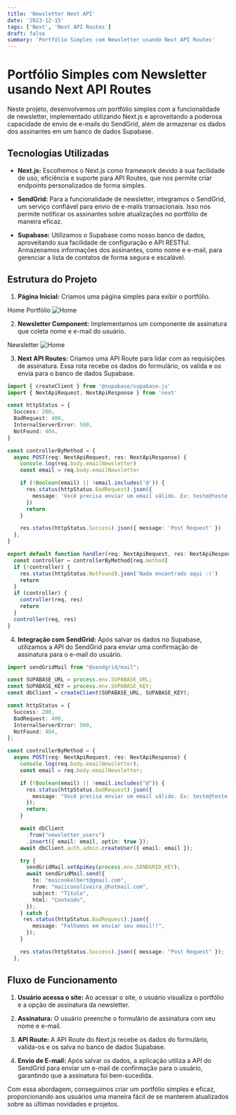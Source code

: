 ```yaml
---
title: 'Newsletter Next API'
date: '2023-12-15'
tags: ['Next', 'Next API Routes']
draft: false
summary: 'Portfólio Simples com Newsletter usando Next API Routes'
---
```


# Portfólio Simples com Newsletter usando Next API Routes

Neste projeto, desenvolvemos um portfólio simples com a funcionalidade de newsletter, implementado utilizando Next.js e aproveitando a poderosa capacidade de envio de e-mails do SendGrid, além de armazenar os dados dos assinantes em um banco de dados Supabase.

## Tecnologias Utilizadas

- **Next.js:** Escolhemos o Next.js como framework devido à sua facilidade de uso, eficiência e suporte para API Routes, que nos permite criar endpoints personalizados de forma simples.

- **SendGrid:** Para a funcionalidade de newsletter, integramos o SendGrid, um serviço confiável para envio de e-mails transacionais. Isso nos permite notificar os assinantes sobre atualizações no portfólio de maneira eficaz.

- **Supabase:** Utilizamos o Supabase como nosso banco de dados, aproveitando sua facilidade de configuração e API RESTful. Armazenamos informações dos assinantes, como nome e e-mail, para gerenciar a lista de contatos de forma segura e escalável.

## Estrutura do Projeto

1. **Página Inicial:** Criamos uma página simples para exibir o portfólio.

Home Portfólio
![Home](https://raw.githubusercontent.com/maicxn/Newsletter-nextAPI/main/_data/assets/newsletter.png)

2. **Newsletter Component:** Implementamos um componente de assinatura que coleta nome e e-mail do usuário.

Newsletter
![Home](https://raw.githubusercontent.com/maicxn/Newsletter-nextAPI/main/_data/assets/cadastro_email.png)

3. **Next API Routes:** Criamos uma API Route para lidar com as requisições de assinatura. Essa rota recebe os dados do formulário, os valida e os envia para o banco de dados Supabase.

```typescript
import { createClient } from '@supabase/supabase-js'
import { NextApiRequest, NextApiResponse } from 'next'

const httpStatus = {
  Success: 200,
  BadRequest: 400,
  InternalServerError: 500,
  NotFound: 404,
}

const controllerByMethod = {
  async POST(req: NextApiRequest, res: NextApiResponse) {
    console.log(req.body.emailNewsletter)
    const email = req.body.emailNewsletter

    if (!Boolean(email) || !email.includes('@')) {
      res.status(httpStatus.BadRequest).json({
        message: 'Você precisa enviar um email válido. Ex: teste@teste.com ',
      })
      return
    }

    res.status(httpStatus.Success).json({ message: 'Post Request' })
  },
}

export default function handler(req: NextApiRequest, res: NextApiResponse) {
  const controller = controllerByMethod[req.method]
  if (!controller) {
    res.status(httpStatus.NotFound).json('Nada encontrado aqui :(')
    return
  }
  if (controller) {
    controller(req, res)
    return
  }
  controller(req, res)
}
```

4. **Integração com SendGrid:** Após salvar os dados no Supabase, utilizamos a API do SendGrid para enviar uma confirmação de assinatura para o e-mail do usuário.

```typescript
import sendGridMail from "@sendgrid/mail";

const SUPABASE_URL = process.env.SUPABASE_URL;
const SUPABASE_KEY = process.env.SUPABASE_KEY;
const dbClient = createClient(SUPABASE_URL, SUPABASE_KEY);

const httpStatus = {
  Success: 200,
  BadRequest: 400,
  InternalServerError: 500,
  NotFound: 404,
};

const controllerByMethod = {
  async POST(req: NextApiRequest, res: NextApiResponse) {
    console.log(req.body.emailNewsletter);
    const email = req.body.emailNewsletter;

    if (!Boolean(email) || !email.includes("@")) {
      res.status(httpStatus.BadRequest).json({
        message: "Você precisa enviar um email válido. Ex: teste@teste.com ",
      });
      return;
    }

    await dbClient
      .from("newsletter_users")
      .insert({ email: email, optin: true });
    await dbClient.auth.admin.createUser({ email: email });

    try {
      sendGridMail.setApiKey(process.env.SENDGRID_KEY);
      await sendGridMail.send({
        to: "maiconkelbert@gmail.com",
        from: "maiiconoliveira_@hotmail.com",
        subject: "Título",
        html: "Conteúdo",
      });
    } catch {
     res.status(httpStatus.BadRequest).json({
        message: "Falhamos em enviar seu email!!",
      });
    }

    res.status(httpStatus.Success).json({ message: "Post Request" });
  },
```

## Fluxo de Funcionamento

1. **Usuário acessa o site:** Ao acessar o site, o usuário visualiza o portfólio e a opção de assinatura da newsletter.

2. **Assinatura:** O usuário preenche o formulário de assinatura com seu nome e e-mail.

3. **API Route:** A API Route do Next.js recebe os dados do formulário, valida-os e os salva no banco de dados Supabase.

4. **Envio de E-mail:** Após salvar os dados, a aplicação utiliza a API do SendGrid para enviar um e-mail de confirmação para o usuário, garantindo que a assinatura foi bem-sucedida.

Com essa abordagem, conseguimos criar um portfólio simples e eficaz, proporcionando aos usuários uma maneira fácil de se manterem atualizados sobre as últimas novidades e projetos.
